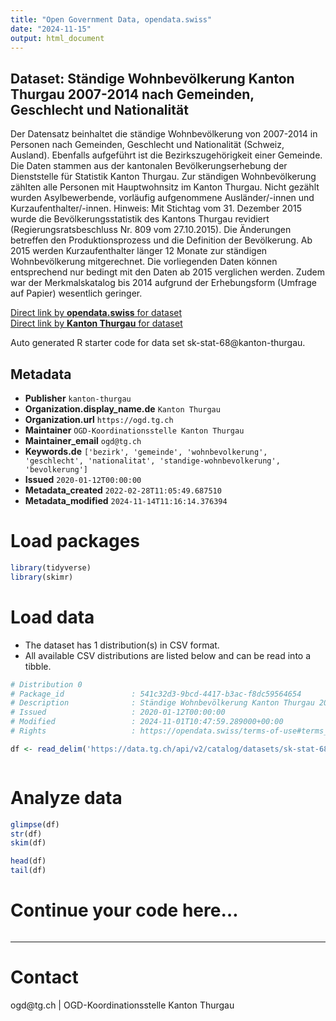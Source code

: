 ```yaml
---
title: "Open Government Data, opendata.swiss"
date: "2024-11-15"
output: html_document
---
```


## Dataset: Ständige Wohnbevölkerung Kanton Thurgau 2007-2014 nach Gemeinden, Geschlecht und Nationalität

Der Datensatz beinhaltet
die ständige Wohnbevölkerung von 2007-2014 in Personen nach Gemeinden, Geschlecht und Nationalität (Schweiz, Ausland). Ebenfalls aufgeführt ist die Bezirkszugehörigkeit einer Gemeinde.
Die Daten stammen aus der kantonalen Bevölkerungserhebung der Dienststelle für Statistik Kanton Thurgau.
Zur ständigen Wohnbevölkerung zählten alle Personen mit Hauptwohnsitz im Kanton Thurgau. Nicht gezählt wurden Asylbewerbende, vorläufig aufgenommene Ausländer/-innen und Kurzaufenthalter/-innen. Hinweis: Mit Stichtag vom 31. Dezember
2015 wurde die Bevölkerungsstatistik des Kantons Thurgau revidiert
(Regierungsratsbeschluss Nr. 809 vom 27.10.2015). Die Änderungen betreffen den Produktionsprozess und die Definition der Bevölkerung. Ab 2015 werden Kurzaufenthalter länger 12 Monate zur ständigen Wohnbevölkerung mitgerechnet.
Die vorliegenden Daten können entsprechend nur bedingt mit den Daten ab 2015 verglichen werden. Zudem war der Merkmalskatalog bis 2014 aufgrund der Erhebungsform (Umfrage auf Papier) wesentlich geringer.

[Direct link by **opendata.swiss** for dataset](https://opendata.swiss/de/dataset/standige-wohnbevolkerung-kanton-thurgau-2007-2014-nach-gemeinden-geschlecht-und-nationalitat)<br>
[Direct link by **Kanton Thurgau** for dataset](https://data.tg.ch/explore/dataset/sk-stat-68/)

Auto generated R starter code for data set sk-stat-68@kanton-thurgau.

## Metadata

- **Publisher** `kanton-thurgau`
- **Organization.display_name.de** `Kanton Thurgau`
- **Organization.url** `https://ogd.tg.ch`
- **Maintainer** `OGD-Koordinationsstelle Kanton Thurgau`
- **Maintainer_email** `ogd@tg.ch`
- **Keywords.de** `['bezirk', 'gemeinde', 'wohnbevolkerung', 'geschlecht', 'nationalitat', 'standige-wohnbevolkerung', 'bevolkerung']`
- **Issued** `2020-01-12T00:00:00`
- **Metadata_created** `2022-02-28T11:05:49.687510`
- **Metadata_modified** `2024-11-14T11:16:14.376394`


# Load packages

```r

library(tidyverse)
library(skimr)

```

# Load data

-   The dataset has 1 distribution(s) in CSV format.
-   All available CSV distributions are listed below and can be read into a tibble.

```r

# Distribution 0
# Package_id               : 541c32d3-9bcd-4417-b3ac-f8dc59564654
# Description              : Ständige Wohnbevölkerung Kanton Thurgau 2007-2014 nach Gemeinden, Geschlecht und Nationalität (csv)
# Issued                   : 2020-01-12T00:00:00
# Modified                 : 2024-11-01T10:47:59.289000+00:00
# Rights                   : https://opendata.swiss/terms-of-use#terms_by

df <- read_delim('https://data.tg.ch/api/v2/catalog/datasets/sk-stat-68/exports/csv?use_labels=true')



```

# Analyze data

```r

glimpse(df)
str(df)
skim(df)

head(df)
tail(df)

```

# Continue your code here...

```r

```

------------------------------------------------------------------------

# Contact

ogd@tg.ch | OGD-Koordinationsstelle Kanton Thurgau
